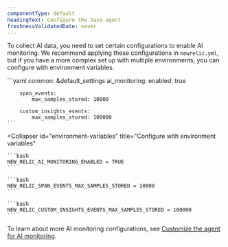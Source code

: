 ```yaml
---
componentType: default
headingText: Configure the Java agent
freshnessValidatedDate: never
---
```


To collect AI data, you need to set certain configurations to enable AI monitoring. We recommend applying these configurations in `newrelic.yml`, but if you have a more complex set up with multiple environments, you can configure with environment variables.

<CollapserGroup>
  <Collapser
    id="config-file"
    title="Configure through `newrelic.yml`"
  >
    ```yaml
    common: &default_settings
        ai_monitoring:
            enabled: true

        span_events:
            max_samples_stored: 10000

        custom_insights_events:
            max_samples_stored: 100000
    ```
  </Collapser>

  <Collapser
    id="environment-variables"
    title="Configure with environment variables"
  >
    ```bash
    NEW_RELIC_AI_MONITORING_ENABLED = TRUE
    ```

    ```bash
    NEW_RELIC_SPAN_EVENTS_MAX_SAMPLES_STORED = 10000
    ```

    ```bash
    NEW_RELIC_CUSTOM_INSIGHTS_EVENTS_MAX_SAMPLES_STORED = 100000
    ```
  </Collapser>
</CollapserGroup>

To learn about more AI monitoring configurations, see [Customize the agent for AI monitoring](/docs/ai-monitoring/customize-agent-ai-monitoring).
